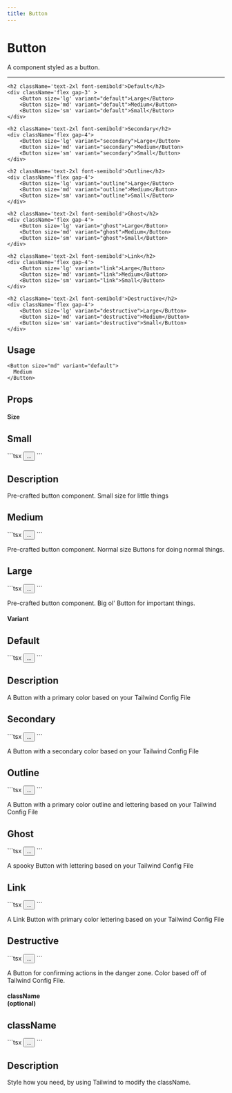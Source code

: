 ```yaml
---
title: Button
---
```


# Button

A component styled as a button.

---


<div className="flex flex-col gap-5">

    <h2 className='text-2xl font-semibold'>Default</h2>
    <div className='flex gap-3' >
        <Button size='lg' variant="default">Large</Button>
        <Button size='md' variant="default">Medium</Button>
        <Button size='sm' variant="default">Small</Button>
    </div>

    <h2 className='text-2xl font-semibold'>Secondary</h2>
    <div className='flex gap-4'>
        <Button size='lg' variant="secondary">Large</Button>
        <Button size='md' variant="secondary">Medium</Button>
        <Button size='sm' variant="secondary">Small</Button>
    </div>

    <h2 className='text-2xl font-semibold'>Outline</h2>
    <div className='flex gap-4'>
        <Button size='lg' variant="outline">Large</Button>
        <Button size='md' variant="outline">Medium</Button>
        <Button size='sm' variant="outline">Small</Button>
    </div>

    <h2 className='text-2xl font-semibold'>Ghost</h2>
    <div className='flex gap-4'>
        <Button size='lg' variant="ghost">Large</Button>
        <Button size='md' variant="ghost">Medium</Button>
        <Button size='sm' variant="ghost">Small</Button>
    </div>

    <h2 className='text-2xl font-semibold'>Link</h2>
    <div className='flex gap-4'>
        <Button size='lg' variant="link">Large</Button>
        <Button size='md' variant="link">Medium</Button>
        <Button size='sm' variant="link">Small</Button>
    </div>

    <h2 className='text-2xl font-semibold'>Destructive</h2>
    <div className='flex gap-4'>
        <Button size='lg' variant="destructive">Large</Button>
        <Button size='md' variant="destructive">Medium</Button>
        <Button size='sm' variant="destructive">Small</Button>
    </div>

</div>

## Usage

```tsx
<Button size="md" variant="default">
  Medium
</Button>
```

## Props

#### Size

<div className="flex justify-between gap-3 my-10">
  <div className="flex flex-col w-1/2">
    <h2 className="text-center underline">Small</h2>
    ```tsx
    <Button size="sm" variant="default">
      ...
    </Button>
    ```
  </div>
  <div className="flex flex-col w-1/2 ">
    <h2 className="text-center underline">Description</h2>
    <p className="flex mt-6 px-4">Pre-crafted button component. Small size for little things</p>
  </div>
</div>

<div className="flex justify-between gap-3 my-10">
  <div className="flex flex-col w-1/2">
    <h2 className="text-center underline">Medium</h2>
    ```tsx
    <Button size="md" variant="default">
      ...
    </Button>
    ```
  </div>
  <div className="flex flex-col w-1/2 mt-6">
    <p className="flex mt-5 px-4">Pre-crafted button component. Normal size Buttons for doing normal things.</p>
  </div>
</div>

<div className="flex justify-between gap-3 my-10">
  <div className="flex flex-col w-1/2">
    <h2 className="text-center underline">Large</h2>
    ```tsx
    <Button size="lg" variant="default">
      ...
    </Button>
    ```
  </div>
  <div className="flex flex-col w-1/2 mt-6">
    <p className="flex mt-5 px-4">Pre-crafted button component. Big ol' Button for important things.</p>
  </div>
</div>

#### Variant

<div className="flex justify-between gap-3 my-10">
  <div className="flex flex-col w-1/2">
    <h2 className="text-center underline">Default</h2>
    ```tsx
    <Button size="md" variant="default">
      ...
    </Button>
    ```
  </div>
  <div className="flex flex-col w-1/2 ">
    <h2 className="text-center underline">Description</h2>
    <p className="flex mt-6 px-4">A Button with a primary color based on your Tailwind Config File</p>
  </div>
</div>

<div className="flex justify-between gap-3 my-10">
  <div className="flex flex-col w-1/2">
    <h2 className="text-center underline">Secondary</h2>
    ```tsx
    <Button size="md" variant="secondary">
      ...
    </Button>
    ```
  </div>
  <div className="flex flex-col w-1/2 mt-6">
    <p className="flex mt-5 px-4">A Button with a secondary color based on your Tailwind Config File</p>
  </div>
</div>

<div className="flex justify-between gap-3 my-10">
  <div className="flex flex-col w-1/2">
    <h2 className="text-center underline">Outline</h2>
    ```tsx
    <Button size="md" variant="outline">
      ...
    </Button>
    ```
  </div>
  <div className="flex flex-col w-1/2 mt-6">
    <p className="flex mt-5 px-4">
      A Button with a primary color outline and lettering based on your Tailwind Config File
    </p>
  </div>
</div>

<div className="flex justify-between gap-3 my-10">
  <div className="flex flex-col w-1/2">
    <h2 className="text-center underline">Ghost</h2>
    ```tsx
    <Button size="md" variant="ghost">
      ...
    </Button>
    ```
  </div>
  <div className="flex flex-col w-1/2 mt-6">
    <p className="flex mt-5 px-4">A spooky Button with lettering based on your Tailwind Config File</p>
  </div>
</div>

<div className="flex justify-between gap-3 my-10">
  <div className="flex flex-col w-1/2">
    <h2 className="text-center underline">Link</h2>
    ```tsx
    <Button size="md" variant="link">
      ...
    </Button>
    ```
  </div>
  <div className="flex flex-col w-1/2 mt-6">
    <p className="flex mt-5 px-4">A Link Button with primary color lettering based on your Tailwind Config File</p>
  </div>
</div>

<div className="flex justify-between gap-3 my-10">
  <div className="flex flex-col w-1/2">
    <h2 className="text-center underline">Destructive</h2>
    ```tsx
    <Button size="md" variant="destructive">
      ...
    </Button>
    ```
  </div>
  <div className="flex flex-col w-1/2 mt-6">
    <p className="flex mt-5 px-4">
      A Button for confirming actions in the danger zone. Color based off of Tailwind Config File.
    </p>
  </div>
</div>

#### className <br /> (optional)

<div className="flex justify-between gap-3 my-10">
  <div className="flex flex-col w-1/2">
    <h2 className="text-center underline">className</h2>
    ```tsx
    <Button size="md" variant="default" className="...">
      ...
    </Button>
    ```
  </div>
  <div className="flex flex-col w-1/2 ">
    <h2 className="text-center underline">Description</h2>
    <p className="flex mt-6 px-4">Style how you need, by using Tailwind to modify the className.</p>
  </div>
</div>
